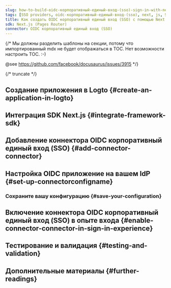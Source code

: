 ```yaml
---
slug: how-to-build-oidc-корпоративный-единый-вход-(sso)-sign-in-with-next-and-logto
tags: [SSO providers, oidc-корпоративный-единый-вход-(sso), next, js, SAML authentication, enterprise login, SSO login]
title: Как создать OIDC корпоративный единый вход (SSO) с помощью Next.js (Pages Router)
sdk: Next.js (Pages Router)
connector: OIDC корпоративный единый вход (SSO)
---
```


{/*
  Мы должны разделить шаблоны на секции, потому что импортированный mdx не будет отображаться в TOC.
  Нет возможности настроить TOC. :-)

  @see https://github.com/facebook/docusaurus/issues/3915
*/}




{/* truncate */}

<Intro connector={connector} sdk="Next.js (Pages Router)" link="https://nextjs.org" />

## Создание приложения в Logto \{#create-an-application-in-logto}

<CreateApplication type="Traditional web" framework="Next.js" />

## Интеграция SDK Next.js \{#integrate-framework-sdk}

<IntegrateSdk />

## Добавление коннектора OIDC корпоративный единый вход (SSO) \{#add-connector-connector}

<AddSsoConnector framework="Next.js" />

## Настройка OIDC приложение на вашем IdP \{#set-up-connectorconfigname}

<ConnectorGuide />

### Сохраните вашу конфигурацию \{#save-your-configuration}

<SaveYourConfiguration connector={connector} />

## Включение коннектора OIDC корпоративный единый вход (SSO) в опыте входа \{#enable-connector-connector-in-sign-in-experience}

<EnableSsoConnector />

## Тестирование и валидация \{#testing-and-validation}

<TestingAndValidation connector={connector} sdk="Next.js (Pages Router)" />

## Дополнительные материалы \{#further-readings}

<FurtherReadings />